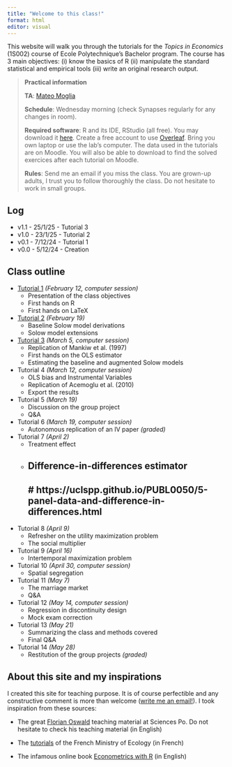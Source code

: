 ```yaml
---
title: "Welcome to this class!"
format: html
editor: visual
---
```


This website will walk you through the tutorials for the *Topics in Economics* (1S002) course of Ecole Polytechnique's Bachelor program. The course has 3 main objectives: (i) know the basics of R (ii) manipulate the standard statistical and empirical tools (iii) write an original research output.

> **Practical information**
>
> **TA**: [Mateo Moglia](https://mateomoglia.github.io)
>
> **Schedule**: Wednesday morning (check Synapses regularly for any changes in room).
>
> **Required software**: R and its IDE, RStudio (all free). You may download it [here](https://posit.co/download/rstudio-desktop/). Create a free account to use [Overleaf](https://www.overleaf.com). Bring you own laptop or use the lab's computer. The data used in the tutorials are on Moodle. You will also be able to download to find the solved exercices after each tutorial on Moodle.
>
> **Rules**: Send me an email if you miss the class. You are grown-up adults, I trust you to follow thoroughly the class. Do not hesitate to work in small groups.

::: {.callout-caution collapse="true"}
## Log

-   v1.1 - 25/1/25 - Tutorial 3
-   v1.0 - 23/1/25 - Tutorial 2
-   v0.1 - 7/12/24 - Tutorial 1
-   v0.0 - 5/12/24 - Creation
:::

## Class outline

-   [Tutorial 1](https://mateomoglia.github.io/2025_eco1s002/tutorial1.html#/title-slide) *(February 12, computer session)*
    -   Presentation of the class objectives
    -   First hands on R
    -   First hands on LaTeX
-   [Tutorial 2](https://mateomoglia.github.io/2025_eco1s002/tutorial2.html) *(February 19)*
    -   Baseline Solow model derivations
    -   Solow model extensions
-   [Tutorial 3](https://mateomoglia.github.io/2025_eco1s002/tutorial3.html) *(March 5, computer session)*
    -   Replication of Mankiw et al. (1997)
    -   First hands on the OLS estimator
    -   Estimating the baseline and augmented Solow models
-   Tutorial 4 *(March 12, computer session)*
    -   OLS bias and Instrumental Variables
    -   Replication of Acemoglu et al. (2010)
    -   Export the results 
-   Tutorial 5 *(March 19)*
    -   Discussion on the group project
    -   Q&A 
-   Tutorial 6 *(March 19, computer session)*
    -   Autonomous replication of an IV paper *(graded)*
-   Tutorial 7 *(April 2)*
    -   Treatment effect
    -   Difference-in-differences estimator
---
# https://uclspp.github.io/PUBL0050/5-panel-data-and-difference-in-differences.html
---
-   Tutorial 8 *(April 9)*
    -   Refresher on the utility maximization problem
    -   The social multiplier
-   Tutorial 9 *(April 16)*
    -   Intertemporal maximization problem
-   Tutorial 10 *(April 30, computer session)*
    -   Spatial segregation
-   Tutorial 11 *(May 7)*
    -   The marriage market
    -   Q&A
-   Tutorial 12 *(May 14, computer session)*
    -   Regression in discontinuity design
    -   Mock exam correction
-   Tutorial 13 *(May 21)*
    -   Summarizing the class and methods covered
    -   Final Q&A
-   Tutorial 14 *(May 28)*
    -   Restitution of the group projects *(graded)*

## About this site and my inspirations

I created this site for teaching purpose. It is of course perfectible and any constructive comment is more than welcome ([write me an email!](mailto:mateo.moglia@gmail.com)). I took inspiration from these sources:

-   The great [Florian Oswald](https://floswald.github.io) teaching material at Sciences Po. Do not hesitate to check his teaching material (in English)

-   The [tutorials](https://mtes-mct.github.io/parcours-r/) of the French Ministry of Ecology (in French)

-   The infamous online book [Econometrics with R](https://www.econometrics-with-r.org) (in English)

